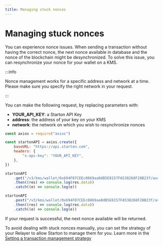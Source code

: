 ```yaml
---
title: Managing stuck nonces
---
```


# Managing stuck nonces

You can experience nonce issues. When sending a transaction without having the correct nonce, the next nonce available in database and the nonce of the blockchain might be desynchronized.
To solve this issue, you can resynchronize your nonce for your wallet on a KMS.

:::info

Nonce management works for a specific address and network at a time. Please make sure you specify the right network in your request.

:::

You can make the following request, by replacing parameters with:

-   **YOUR_API_KEY**: a Starton API Key
-   **address**: the address of your key on your KMS
-   **network**: the network on which you wish to resynchronize nonces

```jsx showLineNumbers
const axios = require("axios")

const startonAPI = axios.create({
	baseURL: "https://api.starton.com",
	headers: {
		"x-api-key": "YOUR_API_KEY",
	},
})

startonAPI
	.get("/v3/kms/wallet/0x694F07CEEc0869aa0dB5E8157FA538268F28B23f/avalanche-fuji/nonce/available")
	.then((res) => console.log(res.data))
	.catch((e) => console.log(e))

startonAPI
	.post("/v3/kms/wallet/0x694F07CEEc0869aa0dB5E8157FA538268F28B23f/avalanche-fuji/nonce/resync")
	.then((res) => console.log(res.data))
	.catch((e) => console.log(e))
```

If your request is successful, the next nonce available will be returned.

To avoid dealing with stuck nonces manually, you can set the strategy of your Relayer to allow Starton to manage them for you. Learn more in the [Setting a transaction management strategy](/docs/transactions/stuck-transaction-replacement.mdx)
